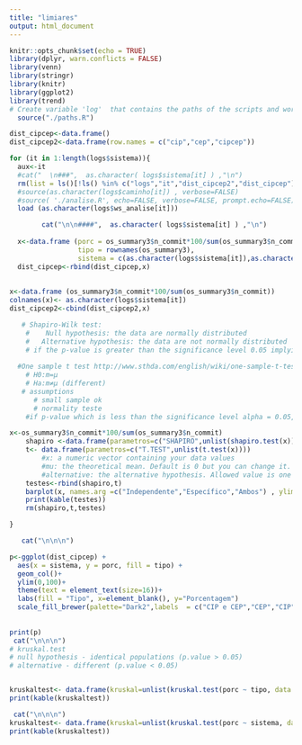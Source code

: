 ```yaml
---
title: "limiares"
output: html_document
---
```


```r
knitr::opts_chunk$set(echo = TRUE)
library(dplyr, warn.conflicts = FALSE)
library(venn)
library(stringr)
library(knitr)
library(ggplot2)
library(trend)
# Create variable 'log'  that contains the paths of the scripts and workspaces (.RData)
  source("./paths.R")

dist_cipcep<-data.frame()
dist_cipcep2<-data.frame(row.names = c("cip","cep","cipcep"))
```



```r
for (it in 1:length(logs$sistema)){
  aux<-it
  #cat("  \n###",  as.character( logs$sistema[it] ) ,"\n")
  rm(list = ls()[!ls() %in% c("logs","it","dist_cipcep2","dist_cipcep")])
  #source(as.character(logs$caminho[it]) , verbose=FALSE)
  #source( './analise.R', echo=FALSE, verbose=FALSE, prompt.echo=FALSE)
  load (as.character(logs$ws_analise[it]))

        cat("\n\n####",  as.character( logs$sistema[it] ) ,"\n")
        
  x<-data.frame (porc = os_summary3$n_commit*100/sum(os_summary3$n_commit),
                 tipo = rownames(os_summary3),
                 sistema = c(as.character(logs$sistema[it]),as.character(logs$sistema[it]),as.character(logs$sistema[it])))
  dist_cipcep<-rbind(dist_cipcep,x)
       
  
x<-data.frame (os_summary3$n_commit*100/sum(os_summary3$n_commit))
colnames(x)<- as.character(logs$sistema[it])
dist_cipcep2<-cbind(dist_cipcep2,x)

   # Shapiro-Wilk test:
    #    Null hypothesis: the data are normally distributed
    #   Alternative hypothesis: the data are not normally distributed
    # if the p-value is greater than the significance level 0.05 implying that the distribution of the data are not significantly different from normal distribtion. In other words, we can assume the normality.
    
  #One sample t test http://www.sthda.com/english/wiki/one-sample-t-test-in-r
    # H0:m=μ
    # Ha:m≠μ (different)
   # assumptions
      # small sample ok
      # normality teste
    #if p-value which is less than the significance level alpha = 0.05, We can conclude that the they are significantly different 

x<-os_summary3$n_commit*100/sum(os_summary3$n_commit)
    shapiro <-data.frame(parametros=c("SHAPIRO",unlist(shapiro.test(x))))
    t<- data.frame(parametros=c("T.TEST",unlist(t.test(x))))
        #x: a numeric vector containing your data values
        #mu: the theoretical mean. Default is 0 but you can change it.
        #alternative: the alternative hypothesis. Allowed value is one of “two.sided” (default), “greater” or “less”.
    testes<-rbind(shapiro,t)
    barplot(x, names.arg =c("Independente","Específico","Ambos") , ylim=c(0,100), xlab = "Tipo", col=c("blue","orange","darkgreen"), ylab = "Porcentagem", cex.names = 1.7,cex.axis = 1.7,cex.lab=1.7)
    print(kable(testes))
    rm(shapiro,t,testes)

}

   cat("\n\n\n")

p<-ggplot(dist_cipcep) +
  aes(x = sistema, y = porc, fill = tipo) +
  geom_col()+
  ylim(0,100)+
  theme(text = element_text(size=16))+
  labs(fill = "Tipo", x=element_blank(), y="Porcentagem")
  scale_fill_brewer(palette="Dark2",labels  = c("CIP e CEP","CEP","CIP"))
  
   
print(p)
 cat("\n\n\n")
# kruskal.test
# null hypothesis - identical populations (p.value > 0.05)
# alternative - different (p.value < 0.05)


kruskaltest<- data.frame(kruskal=unlist(kruskal.test(porc ~ tipo, data = dist_cipcep) ))
print(kable(kruskaltest))

 cat("\n\n\n")
kruskaltest<- data.frame(kruskal=unlist(kruskal.test(porc ~ sistema, data = dist_cipcep) ))
print(kable(kruskaltest))


```

